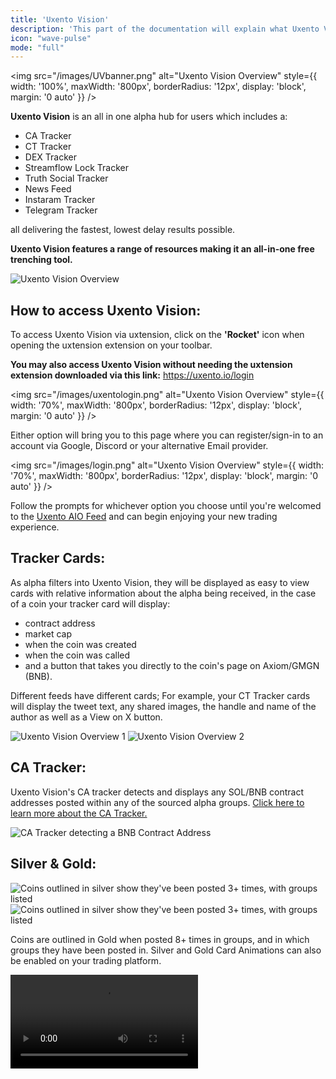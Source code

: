 ```yaml
---
title: 'Uxento Vision'
description: 'This part of the documentation will explain what Uxento Vision is.'
icon: "wave-pulse"
mode: "full"
---
```


<img 
  src="/images/UVbanner.png" 
  alt="Uxento Vision Overview"
  style={{
    width: '100%',
    maxWidth: '800px',
    borderRadius: '12px',
    display: 'block',
    margin: '0 auto'
  }}
/>

**Uxento Vision** is an all in one alpha hub for users which includes a:
- CA Tracker
- CT Tracker
- DEX Tracker 
- Streamflow Lock Tracker 
- Truth Social Tracker 
- News Feed 
- Instaram Tracker 
- Telegram Tracker

all delivering the fastest, lowest delay results possible.

**Uxento Vision features a range of resources making it an all-in-one free trenching tool.**
<Frame caption="Uxento Vision features a range of resources making it an all-in-one free trenching tool.">
  <img 
    src="/images/homepage.png" 
    alt="Uxento Vision Overview"
    style={{
      width: '100%',
      borderRadius: '12px',
      display: 'block',
      margin: '0 auto'
    }}
  />
</Frame>

## How to access Uxento Vision:


To access Uxento Vision via uxtension, click on the **'Rocket'** icon when opening the uxtension extension on your toolbar.

**You may also access Uxento Vision without needing the uxtension extension downloaded via this link:** https://uxento.io/login

<img 
  src="/images/uxentologin.png" 
  alt="Uxento Vision Overview"
  style={{
    width: '70%',
    maxWidth: '800px',
    borderRadius: '12px',
    display: 'block',
    margin: '0 auto'
  }}
/>

Either option will bring you to this page where you can register/sign-in to an account via Google, Discord or your alternative Email provider. 

<img 
  src="/images/login.png" 
  alt="Uxento Vision Overview"
  style={{
    width: '70%',
    maxWidth: '800px',
    borderRadius: '12px',
    display: 'block',
    margin: '0 auto'
  }}
/>

Follow the prompts for whichever option you choose until you're welcomed to the [Uxento AIO Feed](#uxento-aio) and can begin enjoying your new trading experience. 

## Tracker Cards:

As alpha filters into Uxento Vision, they will be displayed as easy to view cards with relative information about the alpha being received, in the case of a coin your tracker card will display:
- contract address
- market cap 
- when the coin was created 
- when the coin was called 
- and a button that takes you directly to the coin's page on Axiom/GMGN (BNB). 

<Note>Different feeds have different cards; For example, your CT Tracker cards will display the tweet text, any shared images, the handle and name of the author as well as a View on X button.</Note>

<Frame>
  <div style={{ 
    display: 'flex', 
    gap: '0.5rem', 
    justifyContent: 'center', 
    flexWrap: 'wrap'
  }}>
    <img 
      src="/images/UV5.png" 
      alt="Uxento Vision Overview 1"
      style={{
        width: '100%',
        maxWidth: '500px',
        borderRadius: '10px',
        display: 'block'
      }}
    />
    <img 
      src="/images/UV4.png" 
      alt="Uxento Vision Overview 2"
      style={{
        width: '100%',
        maxWidth: '500px',
        borderRadius: '10px',
        display: 'block'
      }}
    />
  </div>
</Frame>

## CA Tracker:

Uxento Vision's CA tracker detects and displays any SOL/BNB contract addresses posted within any of the sourced alpha groups. [Click here to learn more about the CA Tracker.](/uxtension#ca-tracker)

<Frame caption="CA Tracker detecting a BNB Contract Address.">
  <img 
    src="/images/trackercard.png" 
    alt="CA Tracker detecting a BNB Contract Address"
    style={{
      width: '100%',
      borderRadius: '12px',
      display: 'block',
      margin: '0 auto'
    }}
  />
</Frame>

## Silver & Gold:

<Frame caption="Coins outlined in silver show they've been posted 3+ times, with groups listed.">
  <img 
    src="/images/uv6.png" 
    alt="Coins outlined in silver show they've been posted 3+ times, with groups listed"
    style={{
      width: '100%',
      borderRadius: '12px',
      display: 'block',
      margin: '0 auto'
    }}
  />
</Frame>

<div style={{ marginBottom: '1.5rem' }}></div>

<Frame caption="Coins outlined in silver show they've been posted 3+ times, with groups listed.">
  <img 
    src="/images/uv7.png"
    alt="Coins outlined in silver show they've been posted 3+ times, with groups listed"
    style={{
      width: '100%',
      borderRadius: '12px',
      display: 'block',
      margin: '0 auto'
    }}
  />
</Frame>

Coins are outlined in Gold when posted 8+ times in groups, and in which groups they have been posted in.
Silver and Gold Card Animations can also be enabled on your trading platform.

<Frame>
  <video
    src="/videos/g&s.mp4"
    controls
    preload="metadata"
    style={{
      width: '100%',
      maxWidth: '800px',
      borderRadius: '12px',
      display: 'block',
      margin: '0 auto'
    }}
  />
</Frame>

[Click here to learn how to enable Silver and Gold card animations for Pulse.](/uxtension#card-animations-gold-and-silver)

## Filter Groups/Trackers:

You can filter which groups/trackers you do and don't want to see using the Settings button.

To access settings simply click the 'Dev Settings' button in the top right of your uxento homepage. 

<img 
  src="/images/newsettings.png" 
  alt="Uxento Vision Overview"
  style={{
    width: '59%',
    maxWidth: '800px',
    borderRadius: '12px',
    display: 'block',
    margin: '0 auto'
  }}
/>

After you have navigated to the Settings page, you can use the pane on the left to find which specific settings you want to adjust.

  <Frame caption="Tick/Untick As Needed">
  <img 
    src="/images/contentfilt.png"
    alt="Tick/Untick As Needed"
    style={{
      width: '100%',
      borderRadius: '12px',
      display: 'block',
      margin: '0 auto'
    }}
  />
</Frame>

<div style={{ marginBottom: '1rem' }}></div>


  <Frame caption="Uxento Vision allows for up to 3 trackers to be selected at once, to view more enable Uxento AIO.">
  <img 
    src="/images/feedsources.png"
    alt="Uxento Vision allows for up to 3 trackers to be selected at once, to view more enable Uxento AIO"
    style={{
      width: '100%',
      borderRadius: '12px',
      display: 'block',
      margin: '0 auto'
    }}
  />
</Frame>


## Streamflow Lock Tracker:

Within Uxento Vision is a handy Streamflow Lock Tracker which provides data of token locks in real-time. 

Streamflow Tracker Cards contain a range of information including the amount/percentage of token locked, how long until tokens unlock, the permissions of the locking contract as well as a **'View Contract'** button to easily view the contract in a new tab. 

  <Frame caption="Streamflow Lock Tracker Card">
  <img 
    src="/images/locktracker.png"
    alt="Streamflow Lock Tracker Card"
    style={{
      width: '59%',
      borderRadius: '12px',
      display: 'block',
      margin: '0 auto'
    }}
  />
</Frame>

## Truth Social Tracker:

Uxento Vision also contains the fastest Truth Social Tracker, providing a real-time, zero delay feed of posts from tracked Truth Social Accounts.


  <Frame caption="Uxento Truth Social Tracker Card
">
  <img 
    src="/images/truthtracker.png"
    alt="Uxento Truth Social Tracker Card"
    style={{
      width: '75%',
      borderRadius: '12px',
      display: 'block',
      margin: '0 auto'
    }}
  />
</Frame>

_If you would like to request any other accounts to be added to the Truth Social Tracker, simply open a ⁠ticket within the [Uxento Discord Server](https://discord.gg/uxento) and let us know!_

## DEX Tracker:

Uxento Vision also comes complete with a DEX Tracker to stay alert when the DEX is paid across any Pump/Bonk token in real time. 


  <Frame caption="Dex Tracker Card">
  <img 
    src="/images/dextracker.png"
    alt="Dex Tracker Card"
    style={{
      width: '79%',
      borderRadius: '12px',
      display: 'block',
      margin: '0 auto'
    }}
  />
</Frame>

Tracker Cards in the DEX Tracker display the coin's ticker, CA and DEXScreener Banner as well as any handy links you may navigate to for further information on the token. 

## Instagram Tracker:

Uxento Vision also offers the fastest Instagram Tracker, allowing you to monitor posts and stories by popular accounts on Instagram in real time. 
The Instagram Tracker can be filtered via the Settings button to exclude/include certain accounts.

## News Feed:

Stay on top of breaking news and trending discussions with uxento's curated News Feed. Much like the above offered trackers, News Feed allows you to focus on only posts from certified news outlets allowing you the possibility to front run news tweets by minutes, even hours. 

The News Feed can be filtered via the Settings button to exclude/include certain predetermined accounts. 

## Filter Tracked CT Accounts:

The same way that you can filter groups and trackers, you are able to filter out tracked CT accounts per your focus. Simply navigate to the settings page and find CT Account Filters under the Content Filters pane. 

You can also use the quick buttons located in the top right of the pane for a range of quick actions:

`Enable All:` Enable All Tracked Accounts<br/>
`Disable All:` Disable All Tracked Accounts<br/>
`Enabled First:` Display Enabled Accounts First (In List)<br/>
`Refresh:` Refresh List<br/>

  <Frame caption="">
  <img 
    src="/images/filterct.png"
    alt="Refresh"
    style={{
      width: '100%',
      borderRadius: '12px',
      display: 'block',
      margin: '0 auto'
    }}
  />
</Frame>

#### Filter Tracked Truth Social Accounts:

As with the above, you may also filter tracked accounts from Truth Social. Simply navigate to the settings page and find Truth Social Filters under the Content Filters pane. 

#### Filter Tracked Instagram Accounts: 
As with the above, tracked Instagram accounts may also be filtered as desired. Simply navigate to the settings pane and find Instagram Account Filters under the Content Filters pane. 

  <Frame caption="Tick and Untick as Needed!">
  <img 
    src="/images/filtig.png"
    alt="Tick and Untick as Needed"
    style={{
      width: '100%',
      borderRadius: '12px',
      display: 'block',
      margin: '0 auto'
    }}
  />
</Frame>

## Show uDev Sell Panel:

Within Uxento Vision you may easily view and manage any tokens held within your uDev Wallets via the Sell Panel which can be shown/hidden by pressing the 'uDev Panel' button at the bottom left of your uxento hompage. 


  <Frame caption="Show Sell Panel Button">
  <img 
    src="/images/showsellpanel.png"
    alt="Show Sell Panel Button"
    style={{
      width: '80%',
      borderRadius: '12px',
      display: 'block',
      margin: '0 auto'
    }}
  />
</Frame>

With the uDev Panel enabled, important information about tokens held within your uDev Wallets such as Volume, Market Cap, Holders and Transactions will be displayed, as well as Quick Sell buttons to easily execute sells. 

  <Frame caption="uDev Sell Panel">
  <img 
    src="/images/sellpanel.png"
    alt="uDev Sell Panel"
    style={{
      width: '100%',
      borderRadius: '12px',
      display: 'block',
      margin: '0 auto'
    }}
  />
</Frame>

[You may also generate uDev PnLs via the sell panel. To learn more click here.](/uDev#generate-udev-pnl) 

## Uxento AIO (Swap Feeds):

With Uxento AIO you can combine **all of the above** trackers into one tab.

By default, Uxento AIO is displayed to provide the most compact experience possible, but if you need to change between Vision/AIO or other panels you can do so by clicking the buttons in the tools panel located at the top of your uxento homepage, to swap between uxento tools.

  <Frame caption="The All-In-One Button in your tools panel">
  <img 
    src="/images/aio.png"
    alt="The All-In-One Button in your tools panel"
    style={{
      width: '100%',
      borderRadius: '12px',
      display: 'block',
      margin: '0 auto'
    }}
  />
</Frame>

<div style={{ marginBottom: '1rem' }}></div>


  <Frame caption="Uxento AIO In Action
">
  <img 
    src="/images/aiocard.avif"
    alt="Uxento AIO In Action"
    style={{
      width: '100%',
      borderRadius: '12px',
      display: 'block',
      margin: '0 auto'
    }}
  />
</Frame>

<div style={{ marginBottom: '1rem' }}></div>

  <Frame caption="Uxento AIO allows you to easily sidebar Uxento Vision.
">
  <img 
    src="/images/aiosplit.avif"
    alt="Uxento AIO allows you to easily sidebar Uxento Vision"
    style={{
      width: '100%',
      borderRadius: '12px',
      display: 'block',
      margin: '0 auto'
    }}
  />
</Frame>




You can edit what you do or don't want to see in Uxento AIO/Uxento Vision, by clicking the settings button, navigating to **'Feed Sources'** and ticking/unticking the filters provided.


  <Frame caption="Tick/Untick as needed!
">
  <img 
    src="/images/feedsources2.png"
    alt="Refresh"
    style={{
      width: '100%',
      borderRadius: '12px',
      display: 'block',
      margin: '0 auto'
    }}
  />
</Frame>


## Search Anything:

You may use the **'Search Anything'** function located at the top of your uxento homepage to find any tool, setting or page in uxento and more efficiently refine your settings. You may also click **'/' on your keyboard** to quickly open the search panel.

  <Frame caption="Search Anything">
  <img 
    src="/images/searchanything.png"
    alt="Search Anything"
    style={{
      width: '100%',
      borderRadius: '12px',
      display: 'block',
      margin: '0 auto'
    }}
  />
</Frame>


## Pause Feed:

You can easily pause your All-In-One/Uxento Vision feed for better readability by hovering your mouse over the feed. 

## AIO Reverse Order:
If you prefer to receive new alpha from the bottom up on your Uxento AIO feed, you can simply hit the Sort Order button located at the bottom of your uxento homepage. 

  <Frame caption="">
  <img 
    src="/images/sortorder.png"
    alt="Refresh"
    style={{
      width: '100%',
      borderRadius: '12px',
      display: 'block',
      margin: '0 auto'
    }}
  />
</Frame>

## Translate Content: 

Uxento Vision contains a built-in translator for users to easily translate posts into their native or preferred language. 

To set-up Translations, navigate to the Translations Panel in the Uxento Vision Settings button (accessible via the drop down under your profile avatar) and using the drop down menu next to Translate Language you can choose from one of 34 languages to translate to. 

  <Frame caption="Notification Settings Button">
  <img 
    src="/images/translate.png"
    alt="Notification Settings Button"
    style={{
      width: '100%',
      borderRadius: '12px',
      display: 'block',
      margin: '0 auto'
    }}
  />
</Frame>

Once enabled, simply click the Translate button next to any post on your Uxento Vision feed. 

  <Frame caption="">
  <div style={{ display: 'flex', flexDirection: 'column', gap: '1rem', alignItems: 'center' }}>
    <img 
      src="/images/translate2.png"
      alt="Exact Keyword Detection"
      style={{
        width: '100%',
        maxWidth: '1000px',
        borderRadius: '12px',
        display: 'block'
      }}
    />
    <img 
      src="/images/translate3.png"
      alt="Partial Keyword Detection"
      style={{
        width: '100%',
        maxWidth: '1000px',
        borderRadius: '12px',
        display: 'block'
      }}
    />
  </div>
</Frame>

You may also enable Auto-Translate to automatically translate non-English content into your preferred language. 

## Notification Sounds:

You can easily enable Notification Sounds within Uxento Vision to ensure you never miss a play. To do this, click the Settings button in Uxento Vision (as shown above), and then click the Notification Settings button. 


  <Frame caption="Notification Settings Button">
  <img 
    src="/images/notifsounds.png"
    alt="Notification Settings Button"
    style={{
      width: '100%',
      borderRadius: '12px',
      display: 'block',
      margin: '0 auto'
    }}
  />
</Frame>

You can then choose to enable one of up to 6 unique sounds to play whenever one of the trackers receives alpha.

## Keyword Alerts:

You may also get highlighted alerts and custom sounds when specific keywords appear in your feeds. 

To set this up, simply navigate to the Settings pane, and click on Keyword Alerts. 

**Under this panel you can add:**

`Ticker Detection:`<br/>
Automatically detects and highlights any cryptocurrency tickers such as **\$BTC, \$ETH, \$PEPE.**

  <Frame caption="">
  <img 
    src="/images/tickerdet.png"
    alt="Refresh"
    style={{
      width: '100%',
      borderRadius: '12px',
      display: 'block',
      margin: '0 auto'
    }}
  />
</Frame>

`CA Detection:`<br/>
Automatically detect and highlight any posted Solana contract addresses.

  <Frame caption="">
  <img 
    src="/images/cadet.png"
    alt="Refresh"
    style={{
      width: '100%',
      borderRadius: '12px',
      display: 'block',
      margin: '0 auto'
    }}
  />
</Frame>

`Keyword Alerts:`<br/>
Create custom alerts for specific words or phrases in your feeds.

  <Frame caption="">
  <img 
    src="/images/keywordalerts.png"
    alt="Refresh"
    style={{
      width: '100%',
      borderRadius: '12px',
      display: 'block',
      margin: '0 auto'
    }}
  />
</Frame>

<div style={{ marginBottom: '1rem' }}></div>

  <Frame caption="">
  <img 
    src="/images/keywordalerts2.png"
    alt="Refresh"
    style={{
      width: '100%',
      borderRadius: '12px',
      display: 'block',
      margin: '0 auto'
    }}
  />
</Frame>

Each parameter can be set up with custom sound/color alerts to ensure you don't miss a single thing. Additionally, you may also refine whether you want Keyword Alerts to apply for Exact or Partial phrases. 

**Exact** = The word has to be by itself for it to detect it as a keyword (e.g. 'Elon'). <br />
**Partial** = The word can be within other words and will still detect the keyword in it (e.g. 'Elongate').

_Simply select which type of alert you wish to set, by clicking Exact or Partial._

  <Frame caption="Exact vs Partial Keyword Detection">
  <div style={{ display: 'flex', gap: '1rem', justifyContent: 'center', alignItems: 'flex-start' }}>
    <img 
      src="/images/exact.png"
      alt="Exact Keyword Detection"
      style={{
        width: '97%',
        maxWidth: '500px',
        borderRadius: '12px',
        display: 'block'
      }}
    />
    <img 
      src="/images/partial.png"
      alt="Partial Keyword Detection"
      style={{
        width: '100%',
        maxWidth: '500px',
        borderRadius: '12px',
        display: 'block'
      }}
    />
  </div>
</Frame>

<div style={{ marginBottom: '1rem' }}></div>


  <Frame caption="">
  <img 
    src="/images/keywordalerts3.png"
    alt="Refresh"
    style={{
      width: '100%',
      borderRadius: '12px',
      display: 'block',
      margin: '0 auto'
    }}
  />
</Frame>

## Export/Import CT Tracker Notifications:

You may export/import custom configurations for Uxento Vision's CT Tracker so that you may share, or use other’s configurations. 

To do this, simply navigate to the Custom CT Accounts panel within your Notifications settings and click ‘Export’ to save your data as a .json file, or ‘Import’ if you have a .json file to import.

  <Frame caption="Click Import/Export">
  <img 
    src="/images/exportCT.png"
    alt="Click Import/Export"
    style={{
      width: '100%',
      borderRadius: '12px',
      display: 'block',
      margin: '0 auto'
    }}
  />
</Frame>

## Profile Customization:
Within the settings menu under the _Profile_ section, you may further customize your Uxento Vision/uDev profile as well as manage all devices currently logged into your uxento account.

  <Frame caption="Profile Settings">
  <img 
    src="/images/profilesettings.png"
    alt="Profile Settings"
    style={{
      width: '100%',
      borderRadius: '12px',
      display: 'block',
      margin: '0 auto'
    }}
  />
</Frame>


To update your name or avatar, click the Profile tab. To view or manage active sessions, go to the **Active Sessions** tab, if you wish to terminate any or all sessions, you can do so by clicking the individual 'Delete' icons situated next to each listed session, or simply clicking **'Terminate All'.** 

  <Frame caption="Active Sessions View">
  <img 
    src="/images/activesessions.png"
    alt="Active Sessions View"
    style={{
      width: '100%',
      borderRadius: '12px',
      display: 'block',
      margin: '0 auto'
    }}
  />
</Frame>